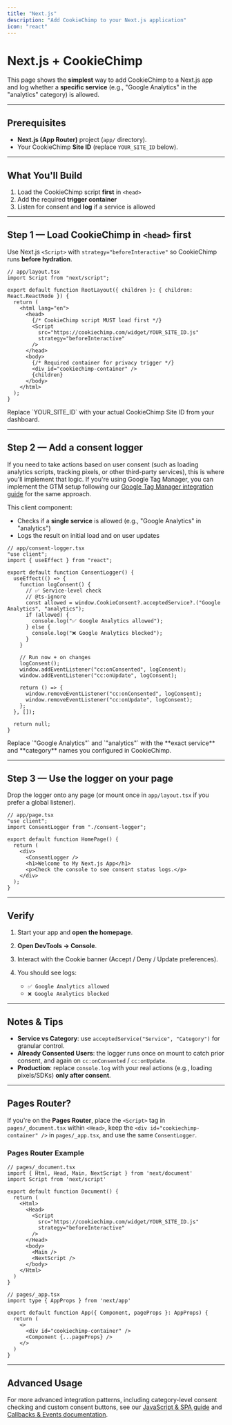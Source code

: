 ```yaml
---
title: "Next.js"
description: "Add CookieChimp to your Next.js application"
icon: "react"
---
```


# Next.js + CookieChimp

This page shows the **simplest** way to add CookieChimp to a Next.js app and log whether a **specific service** (e.g., "Google Analytics" in the "analytics" category) is allowed.

---

## Prerequisites

- **Next.js (App Router)** project (`app/` directory).
- Your CookieChimp **Site ID** (replace `YOUR_SITE_ID` below).

---

## What You'll Build

1) Load the CookieChimp script **first** in `<head>`  
2) Add the required **trigger container**  
3) Listen for consent and **log** if a service is allowed

---

## Step 1 — Load CookieChimp in `<head>` first

Use Next.js `<Script>` with `strategy="beforeInteractive"` so CookieChimp runs **before hydration**.

```tsx
// app/layout.tsx
import Script from "next/script";

export default function RootLayout({ children }: { children: React.ReactNode }) {
  return (
    <html lang="en">
      <head>
        {/* CookieChimp script MUST load first */}
        <Script
          src="https://cookiechimp.com/widget/YOUR_SITE_ID.js"
          strategy="beforeInteractive"
        />
      </head>
      <body>
        {/* Required container for privacy trigger */}
        <div id="cookiechimp-container" />
        {children}
      </body>
    </html>
  );
}
```

<Warning>
  Replace `YOUR_SITE_ID` with your actual CookieChimp Site ID from your dashboard.
</Warning>

---

## Step 2 — Add a consent logger

If you need to take actions based on user consent (such as loading analytics scripts, tracking pixels, or other third-party services), this is where you'll implement that logic. If you're using Google Tag Manager, you can implement the GTM setup following our [Google Tag Manager integration guide](/docs/installation/google-tag-manager) for the same approach.

This client component:

* Checks if a **single service** is allowed (e.g., "Google Analytics" in "analytics")
* Logs the result on initial load and on user updates

```tsx
// app/consent-logger.tsx
"use client";
import { useEffect } from "react";

export default function ConsentLogger() {
  useEffect(() => {
    function logConsent() {
      // ✅ Service-level check
      // @ts-ignore
      const allowed = window.CookieConsent?.acceptedService?.("Google Analytics", "analytics");
      if (allowed) {
        console.log("✅ Google Analytics allowed");
      } else {
        console.log("❌ Google Analytics blocked");
      }
    }

    // Run now + on changes
    logConsent();
    window.addEventListener("cc:onConsented", logConsent);
    window.addEventListener("cc:onUpdate", logConsent);

    return () => {
      window.removeEventListener("cc:onConsented", logConsent);
      window.removeEventListener("cc:onUpdate", logConsent);
    };
  }, []);

  return null;
}
```

<Info>
  Replace `"Google Analytics"` and `"analytics"` with the **exact service** and **category** names you configured in CookieChimp.
</Info>

---

## Step 3 — Use the logger on your page

Drop the logger onto any page (or mount once in `app/layout.tsx` if you prefer a global listener).

```tsx
// app/page.tsx
"use client";
import ConsentLogger from "./consent-logger";

export default function HomePage() {
  return (
    <div>
      <ConsentLogger />
      <h1>Welcome to My Next.js App</h1>
      <p>Check the console to see consent status logs.</p>
    </div>
  );
}
```

---

## Verify

1. Start your app and **open the homepage**.
2. **Open DevTools → Console**.
3. Interact with the Cookie banner (Accept / Deny / Update preferences).
4. You should see logs:

   * `✅ Google Analytics allowed`
   * `❌ Google Analytics blocked`

---

## Notes & Tips

* **Service vs Category**: use `acceptedService("Service", "Category")` for granular control.
* **Already Consented Users**: the logger runs once on mount to catch prior consent, and again on `cc:onConsented` / `cc:onUpdate`.
* **Production**: replace `console.log` with your real actions (e.g., loading pixels/SDKs) **only after consent**.

---

## Pages Router?

If you're on the **Pages Router**, place the `<Script>` tag in `pages/_document.tsx` within `<Head>`, keep the `<div id="cookiechimp-container" />` in `pages/_app.tsx`, and use the same `ConsentLogger`.

### Pages Router Example

```tsx
// pages/_document.tsx
import { Html, Head, Main, NextScript } from 'next/document'
import Script from 'next/script'

export default function Document() {
  return (
    <Html>
      <Head>
        <Script
          src="https://cookiechimp.com/widget/YOUR_SITE_ID.js"
          strategy="beforeInteractive"
        />
      </Head>
      <body>
        <Main />
        <NextScript />
      </body>
    </Html>
  )
}
```

```tsx
// pages/_app.tsx
import type { AppProps } from 'next/app'

export default function App({ Component, pageProps }: AppProps) {
  return (
    <>
      <div id="cookiechimp-container" />
      <Component {...pageProps} />
    </>
  )
}
```

---

## Advanced Usage

For more advanced integration patterns, including category-level consent checking and custom consent buttons, see our [JavaScript & SPA guide](/docs/installation/single-page-applications) and [Callbacks & Events documentation](/docs/advanced/callbacks-events).
